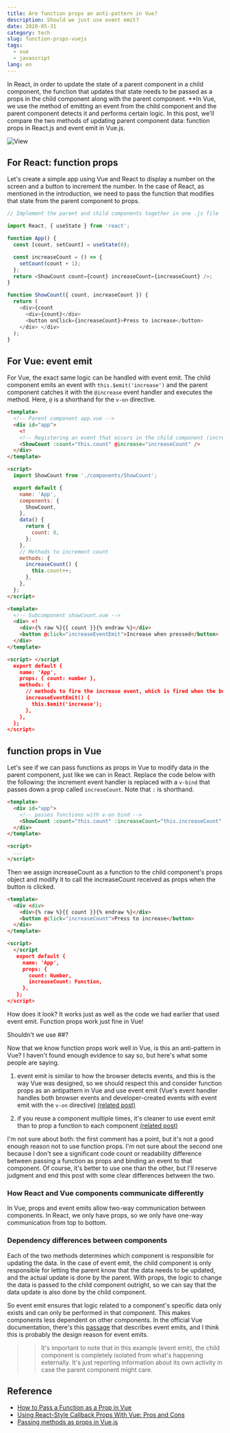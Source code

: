 ```yaml
---
title: Are function props an anti-pattern in Vue?
description: Should we just use event emit?
date: 2020-05-31
category: tech
slug: function-props-vuejs
tags:
  - vue
  - javascript
lang: en
---
```


In React, in order to update the state of a parent component in a child component, the function that updates that state needs to be passed as a props in the child component along with the parent component. \*\*In Vue, we use the method of emitting an event from the child component and the parent component detects it and performs certain logic. In this post, we'll compare the two methods of updating parent component data: function props in React.js and event emit in Vue.js.

![View](../images/vue-props/meta.png)

## For React: function props

Let's create a simple app using Vue and React to display a number on the screen and a button to increment the number. In the case of React, as mentioned in the introduction, we need to pass the function that modifies that state from the parent component to props.

```javascript
// Implement the parent and child components together in one .js file

import React, { useState } from 'react';

function App() {
  const [count, setCount] = useState(0);

  const increaseCount = () => {
    setCount(count + 1);
  };
  return <ShowCount count={count} increaseCount={increaseCount} />;
}

function ShowCount({ count, increaseCount }) {
  return (
    <div>{count
      <div>{count}</div>
      <button onClick={increaseCount}>Press to increase</button>
    </div> </div>
  );
}
```

## For Vue: event emit

For Vue, the exact same logic can be handled with event emit. The child component emits an event with `this.$emit('increase')` and the parent component catches it with the `@increase` event handler and executes the method. Here, `@` is a shorthand for the `v-on` directive.

```html
<template>
  <!-- Parent component app.vue -->
  <div id="app">
    <!
    <!-- Registering an event that occurs in the child component (increase) -->
    <ShowCount :count="this.count" @increase="increaseCount" />
  </div>
</template>

<script>
  import ShowCount from './components/ShowCount';

  export default {
    name: 'App',
    components: {
      ShowCount,
    },
    data() {
      return {
        count: 0,
      };
    },
    // Methods to increment count
    methods: {
      increaseCount() {
        this.count++;
      },
    },
  };
</script>
```

```html
<template>
  <!-- Subcomponent showCount.vue -->
  <div> <!
    <div>{% raw %}{{ count }}{% endraw %}</div>
    <button @click="increaseEventEmit">Increase when pressed</button>
  </div>
</template>

<script> </script
  export default {
    name: 'App',
    props: { count: number },
    methods: {
      // methods to fire the increase event, which is fired when the button is clicked
      increaseEventEmit() {
        this.$emit('increase');
      },
    },
  };
</script>
```

## function props in Vue

Let's see if we can pass functions as props in Vue to modify data in the parent component, just like we can in React. Replace the code below with the following: the increment event handler is replaced with a `v-bind` that passes down a prop called `increseCount`. Note that `:` is shorthand.

```html
<template>
  <div id="app">
    <!-- passes functions with v-on bind -->
    <ShowCount :count="this.count" :increaseCount="this.increaseCount" />
  </div>
</template>

<script>
  ...
</script>
```

Then we assign increaseCount as a function to the child component's props object and modify it to call the increaseCount received as props when the button is clicked.

```html
<template>
  <div <div>
    <div>{% raw %}{{ count }}{% endraw %}</div>
    <button @click="increaseCount">Press to increase</button>
  </div>
</template>

<script>
  </script
   export default {
     name: 'App',
     props: {
       count: Number,
       increaseCount: Function,
     },
   };
</script>
```

How does it look? It works just as well as the code we had earlier that used event emit. Function props work just fine in Vue!

Shouldn't we use ##?

Now that we know function props work well in Vue, is this an anti-pattern in Vue? I haven't found enough evidence to say so, but here's what some people are saying.

1. event emit is similar to how the browser detects events, and this is the way Vue was designed, so we should respect this and consider function props as an antipattern in Vue and use event emit (Vue's event handler handles both browser events and developer-created events with event emit with the `v-on` directive) [(related post)](https://michaelnthiessen.com/pass-function-as-prop/)

2. if you reuse a component multiple times, it's cleaner to use event emit than to prop a function to each component [(related post)](https://medium.com/js-dojo/using-react-style-callback-props-with-vue-pros-and-cons-e0ee7455695b)

I'm not sure about both: the first comment has a point, but it's not a good enough reason not to use function props. I'm not sure about the second one because I don't see a significant code count or readability difference between passing a function as props and binding an event to that component. Of course, it's better to use one than the other, but I'll reserve judgment and end this post with some clear differences between the two.

### How React and Vue components communicate differently

In Vue, props and event emits allow two-way communication between components. In React, we only have props, so we only have one-way communication from top to bottom.

### Dependency differences between components

Each of the two methods determines which component is responsible for updating the data. In the case of event emit, the child component is only responsible for letting the parent know that the data needs to be updated, and the actual update is done by the parent. With props, the logic to change the data is passed to the child component outright, so we can say that the data update is also done by the child component.

So event emit ensures that logic related to a component's specific data only exists and can only be performed in that component. This makes components less dependent on other components. In the official Vue documentation, there's this [passage](https://kr.vuejs.org/v2/guide/components.html) that describes event emits, and I think this is probably the design reason for event emits.

> > It's important to note that in this example (event emit), the child component is completely isolated from what's happening externally. It's just reporting information about its own activity in case the parent component might care.

## Reference

- [How to Pass a Function as a Prop in Vue](https://michaelnthiessen.com/pass-function-as-prop/)
- [Using React-Style Callback Props With Vue: Pros and Cons](https://medium.com/js-dojo/using-react-style-callback-props-with-vue-pros-and-cons-e0ee7455695b)
- [Passing methods as props in Vue.js](https://medium.com/front-end-weekly/passing-methods-as-props-in-vue-js-d65805bccee)
